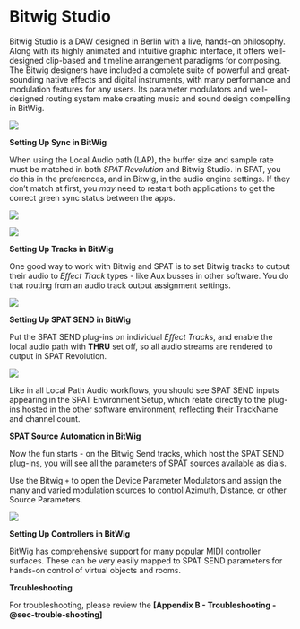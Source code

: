# Bitwig Studio {#sec-bitwig}

Bitwig Studio is a DAW designed in Berlin with a live, hands-on philosophy.
Along with its highly animated and intuitive graphic interface, it offers well-designed clip-based and timeline arrangement paradigms for composing.
The Bitwig designers have included a complete suite of powerful and great-sounding native effects and digital instruments, with many performance and modulation features for any users.
Its parameter modulators and well-designed routing system make creating music and sound design compelling in BitWig.

![](https://media.githubusercontent.com/media/FLUX-SE/doc_images/main/SpatR/ThirdParty/BitwigMainWindows.png)


**Setting Up Sync in BitWig**

When using the Local Audio path (LAP), the buffer size and sample rate must be matched in both _SPAT Revolution_ and Bitwig Studio.
In SPAT, you do this in the preferences, and in Bitwig, in the audio engine settings.
If they don't match at first, you _may_ need to restart both applications to get the correct green sync status between the apps.

![](https://media.githubusercontent.com/media/FLUX-SE/doc_images/main/SpatR/ThirdParty/BitwigPreferences.png)

![](https://media.githubusercontent.com/media/FLUX-SE/doc_images/main/SpatR/Preference/HardwareIO.png)

**Setting Up Tracks in BitWig**

One good way to work with Bitwig and SPAT is to set Bitwig tracks to output their audio to _Effect Track_ types - like Aux busses in other software. You do that routing from an audio track output assignment settings.

![](https://media.githubusercontent.com/media/FLUX-SE/doc_images/main/SpatR/ThirdParty/BitwigSend.png)

**Setting Up SPAT SEND in BitWig**

Put the SPAT SEND plug-ins on individual _Effect Tracks_, and enable the local audio path with **THRU** set off, so all audio streams are rendered to output in SPAT Revolution.

![](https://media.githubusercontent.com/media/FLUX-SE/doc_images/main/SpatR/ThirdParty/BitwigSendMainSetup.png)

Like in all Local Path Audio workflows, you should see SPAT SEND inputs appearing in the SPAT Environment Setup, which relate directly to the plug-ins hosted in the other software environment, reflecting their TrackName and channel count.


**SPAT Source Automation in BitWig**

Now the fun starts - on the Bitwig Send tracks, which host the SPAT SEND plug-ins, you will see all the parameters of SPAT sources available as dials.

Use the Bitwig ```+``` to open the Device Parameter Modulators and assign the many and varied modulation sources to control Azimuth, Distance, or other Source Parameters.

![](https://media.githubusercontent.com/media/FLUX-SE/doc_images/main/SpatR/ThirdParty/BitwigModulators.png)

**Setting Up Controllers in BitWig**

BitWig has comprehensive support for many popular MIDI controller surfaces.
These can be very easily mapped to SPAT SEND parameters for hands-on control of virtual objects and rooms.


**Troubleshooting**

For troubleshooting, please review the **[Appendix B - Troubleshooting -@sec-trouble-shooting]**
